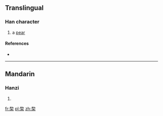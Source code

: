 ==Translingual==

===Han character===
{{Han char|rn=75|rad=木|as=08|sn=12|four=|canj=HHD}}

# a [[pear]]

====References====
* {{Han ref|kx=0531.140|dkj=14912|dj=0920.020|hdz=21233.040|uh=68C3|ud=26819}}

----

==Mandarin==

===Hanzi===
{{cmn-hanzi|pin=[[lí]] ([[li2]])|wg=li<sup>2</sup>}}

# {{defn|lang=cmn|sort=木08}}

[[fr:棃]]
[[pl:棃]]
[[zh:棃]]